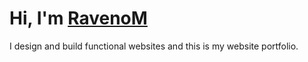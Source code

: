 # Hi, I'm [RavenoM](https://ferdinandestoque.com/)

I design and build functional websites and this is my website portfolio.
